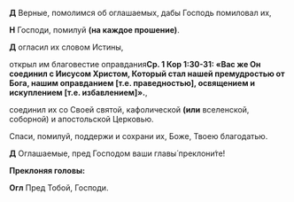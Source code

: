 
**Д** Верные, помолимся об оглашаемых, дабы Господь помиловал их,

**Н** Господи, помилуй **(на каждое прошение)**.

**Д** огласил их словом Истины,

открыл им благовестие оправдания<Tooltip>**Ср. 1 Кор 1:30-31: «Вас же Он соединил с Иисусом Христом, Который стал нашей премудростью от Бога, нашим оправданием [т.е. праведностью], освящением и искуплением [т.е.
избавлением]».**</Tooltip>,

соединил их со Своей святой, кафолической **(или** вселенской, соборной<R>)</R> и апостольской Церковью.

Спаси, помилуй, поддержи и сохрани их, Боже, Твоею благодатью.

**Д** Оглашаемые, пред Господом ваши главы́ преклони́те!

**Преклоняя головы:**

**Огл** Пред Тобой, Господи.
